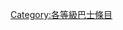 {{Articles by Quality| topic=巴士|project=巴士|format=toc}}
{{Wikipedia category}}
{{emptycat}}
[[Category:各等級巴士條目|Category:各等級巴士條目]]
